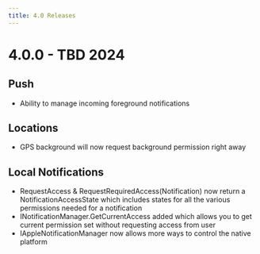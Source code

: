 ```yaml
---
title: 4.0 Releases
---
```


# 4.0.0 - TBD 2024

## Push
* <RN type="enhancement">Ability to manage incoming foreground notifications</RN>

## Locations
* <RN type="enhancement" platform="iOS">GPS background will now request background permission right away</RN>

## Local Notifications
* <RN type="enhancement" breaking={true}>RequestAccess & RequestRequiredAccess(Notification) now return a NotificationAccessState which includes states for all the various permissions needed for a notification</RN>
* <RN type="enhancement">INotificationManager.GetCurrentAccess added which allows you to get current permission set without requesting access from user</RN>
* <RN type="enhancement" platform="iOS" breaking={true}>IAppleNotificationManager now allows more ways to control the native platform</RN>

